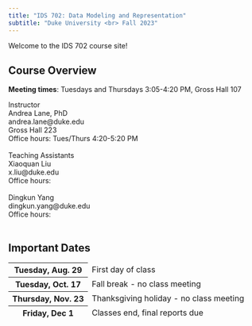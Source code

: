 ```yaml
---
title: "IDS 702: Data Modeling and Representation"
subtitle: "Duke University <br> Fall 2023"
---
```


Welcome to the IDS 702 course site!

## Course Overview

**Meeting times**: Tuesdays and Thursdays 3:05-4:20 PM, Gross Hall 107

```{=html}
<a>Instructor</a> <br/>
Andrea Lane, PhD <br/>
andrea.lane@duke.edu <br/>
Gross Hall 223 <br/>
Office hours: Tues/Thurs 4:20-5:20 PM
<br/> <br/>
```
```{=html}
<a>Teaching Assistants</a> <br/>
Xiaoquan Liu <br/>
x.liu@duke.edu <br/>
Office hours: 
<br/> <br/>
Dingkun Yang <br/>
dingkun.yang@duke.edu <br/>
Office hours:
<br/> <br/>
```
## Important Dates

```{=html}
<table class="table table-hover">
  <thead>
    <tr class="table-primary">
      <th scope="row">Tuesday, Aug. 29</th>
      <td>First day of class</td>
    </tr>
    <tr class="table-primary">
      <th scope="row">Tuesday, Oct. 17</th>
      <td>Fall break - no class meeting</td>
    </tr>
    <tr class="table-primary">
      <th scope="row">Thursday, Nov. 23 </th>
      <td>Thanksgiving holiday - no class meeting </td>
    </tr>
        <tr class="table-primary">
      <th scope="row">Friday, Dec 1 </th>
      <td>Classes end, final reports due </td>
    </tr>
  </tbody>
</table>
```
